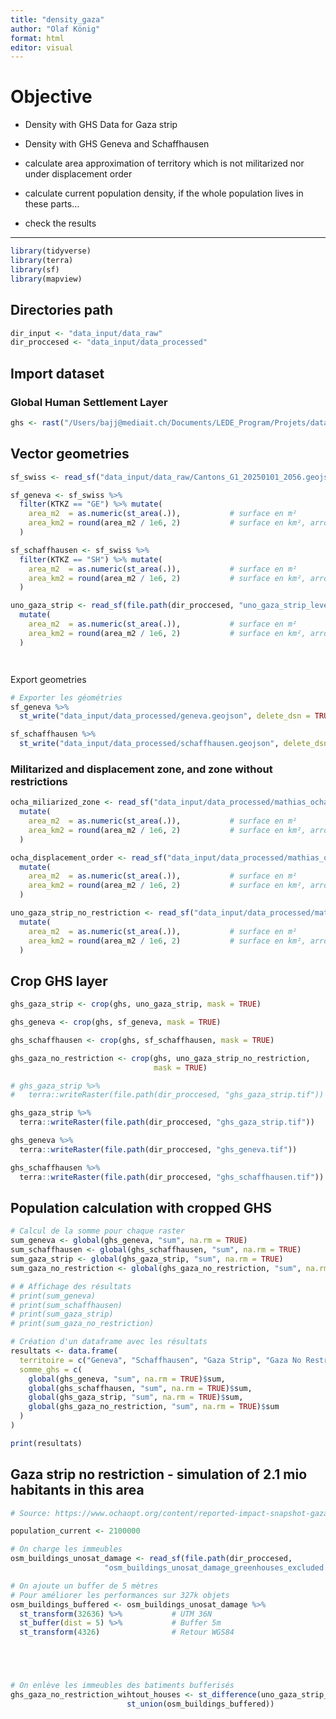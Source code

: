```yaml
---
title: "density_gaza"
author: "Olaf König"
format: html
editor: visual
---
```


# Objective

-   Density with GHS Data for Gaza strip

-   Density with GHS Geneva and Schaffhausen

-   calculate area approximation of territory which is not militarized nor under displacement order

-   calculate current population density, if the whole population lives in these parts...

-   check the results

------------------------------------------------------------------------

```r

library(tidyverse)
library(terra)
library(sf)
library(mapview)
```

## Directories path

```r

dir_input <- "data_input/data_raw"
dir_proccesed <- "data_input/data_processed"
```

## Import dataset

### Global Human Settlement Layer

```r

ghs <- rast("/Users/bajj@mediait.ch/Documents/LEDE_Program/Projets/data/population/GHS_POP_E2025_GLOBE_R2023A_4326_3ss_V1_0/GHS_POP_E2025_GLOBE_R2023A_4326_3ss_V1_0.tif")
```

## Vector geometries

```r

sf_swiss <- read_sf("data_input/data_raw/Cantons_G1_20250101_2056.geojson") %>% st_transform(4326)

sf_geneva <- sf_swiss %>%
  filter(KTKZ == "GE") %>% mutate(
    area_m2  = as.numeric(st_area(.)),           # surface en m²
    area_km2 = round(area_m2 / 1e6, 2)           # surface en km², arrondi à 2 décimales
  )

sf_schaffhausen <- sf_swiss %>%
  filter(KTKZ == "SH") %>% mutate(
    area_m2  = as.numeric(st_area(.)),           # surface en m²
    area_km2 = round(area_m2 / 1e6, 2)           # surface en km², arrondi à 2 décimales
  )

uno_gaza_strip <- read_sf(file.path(dir_proccesed, "uno_gaza_strip_level1.gpkg")) %>%
  mutate(
    area_m2  = as.numeric(st_area(.)),           # surface en m²
    area_km2 = round(area_m2 / 1e6, 2)           # surface en km², arrondi à 2 décimales
  )




```

Export geometries

```r

# Exporter les géométries
sf_geneva %>% 
  st_write("data_input/data_processed/geneva.geojson", delete_dsn = TRUE)

sf_schaffhausen %>% 
  st_write("data_input/data_processed/schaffhausen.geojson", delete_dsn = TRUE)
```

### Militarized and displacement zone, and zone without restrictions

```r

ocha_miliarized_zone <- read_sf("data_input/data_processed/mathias_ocha/militarized_zone.gpkg") %>% 
  mutate(
    area_m2  = as.numeric(st_area(.)),           # surface en m²
    area_km2 = round(area_m2 / 1e6, 2)           # surface en km², arrondi à 2 décimales
  )

ocha_displacement_order <- read_sf("data_input/data_processed/mathias_ocha/displacement_orders.gpkg") %>% 
  mutate(
    area_m2  = as.numeric(st_area(.)),           # surface en m²
    area_km2 = round(area_m2 / 1e6, 2)           # surface en km², arrondi à 2 décimales
  )

uno_gaza_strip_no_restriction <- read_sf("data_input/data_processed/mathias_ocha/gaza_minus_militarized/gaza_minus_merged_cleaned.geojson") %>%
  mutate(
    area_m2  = as.numeric(st_area(.)),           # surface en m²
    area_km2 = round(area_m2 / 1e6, 2)           # surface en km², arrondi à 2 décimales
  )
```

## Crop GHS layer

```r

ghs_gaza_strip <- crop(ghs, uno_gaza_strip, mask = TRUE)

ghs_geneva <- crop(ghs, sf_geneva, mask = TRUE)

ghs_schaffhausen <- crop(ghs, sf_schaffhausen, mask = TRUE)

ghs_gaza_no_restriction <- crop(ghs, uno_gaza_strip_no_restriction, 
                                mask = TRUE)

# ghs_gaza_strip %>%
#   terra::writeRaster(file.path(dir_proccesed, "ghs_gaza_strip.tif"))
```

```r

ghs_gaza_strip %>%
  terra::writeRaster(file.path(dir_proccesed, "ghs_gaza_strip.tif"))

ghs_geneva %>%
  terra::writeRaster(file.path(dir_proccesed, "ghs_geneva.tif"))

ghs_schaffhausen %>%
  terra::writeRaster(file.path(dir_proccesed, "ghs_schaffhausen.tif"))
```

## Population calculation with cropped GHS

```r


# Calcul de la somme pour chaque raster
sum_geneva <- global(ghs_geneva, "sum", na.rm = TRUE)
sum_schaffhausen <- global(ghs_schaffhausen, "sum", na.rm = TRUE)
sum_gaza_strip <- global(ghs_gaza_strip, "sum", na.rm = TRUE)
sum_gaza_no_restriction <- global(ghs_gaza_no_restriction, "sum", na.rm = TRUE)

# # Affichage des résultats
# print(sum_geneva)
# print(sum_schaffhausen)
# print(sum_gaza_strip)
# print(sum_gaza_no_restriction)
```

```r

# Création d'un dataframe avec les résultats
resultats <- data.frame(
  territoire = c("Geneva", "Schaffhausen", "Gaza Strip", "Gaza No Restriction"),
  somme_ghs = c(
    global(ghs_geneva, "sum", na.rm = TRUE)$sum,
    global(ghs_schaffhausen, "sum", na.rm = TRUE)$sum,
    global(ghs_gaza_strip, "sum", na.rm = TRUE)$sum,
    global(ghs_gaza_no_restriction, "sum", na.rm = TRUE)$sum
  )
)

print(resultats)
```

## Gaza strip no restriction - simulation of 2.1 mio habitants in this area

```r

# Source: https://www.ochaopt.org/content/reported-impact-snapshot-gaza-strip-13-august-2025

population_current <- 2100000

# On charge les immeubles
osm_buildings_unosat_damage <- read_sf(file.path(dir_proccesed,
                     "osm_buildings_unosat_damage_greenhouses_excluded.gpkg"))

# On ajoute un buffer de 5 mètres
# Pour améliorer les performances sur 327k objets
osm_buildings_buffered <- osm_buildings_unosat_damage %>%
  st_transform(32636) %>%           # UTM 36N
  st_buffer(dist = 5) %>%           # Buffer 5m
  st_transform(4326)                # Retour WGS84





# On enlève les immeubles des batiments bufferisés
ghs_gaza_no_restriction_wihtout_houses <- st_difference(uno_gaza_strip_no_restriction, 
                          st_union(osm_buildings_buffered))

  
  
  

```
